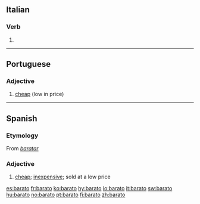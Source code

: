 ==Italian==

===Verb===
{{it-pp|barat}}

# {{past participle of|[[barare#Italian|barare]]|lang=Italian}}

----

==Portuguese==

===Adjective===
{{infl|pt|adjective}}

# [[cheap]] (low in price)

{{tbot entry|Portuguese|cheap|2008|April|pt}}

----

==Spanish==

===Etymology===
From ''[[baratar]]''

===Adjective===
{{es-adj|f=barata}}

# [[cheap]]; [[inexpensive]]; sold at a low price

[[es:barato]]
[[fr:barato]]
[[ko:barato]]
[[hy:barato]]
[[io:barato]]
[[it:barato]]
[[sw:barato]]
[[hu:barato]]
[[no:barato]]
[[pt:barato]]
[[fi:barato]]
[[zh:barato]]